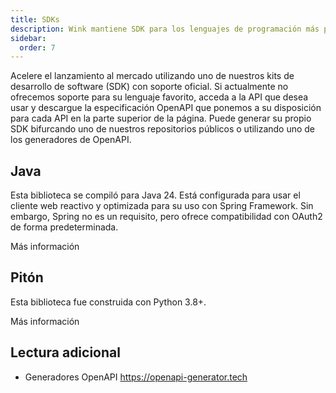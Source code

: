 ```yaml
---
title: SDKs
description: Wink mantiene SDK para los lenguajes de programación más populares.
sidebar:
  order: 7
---
```


Acelere el lanzamiento al mercado utilizando uno de nuestros kits de desarrollo de software (SDK) con soporte oficial.
Si actualmente no ofrecemos soporte para su lenguaje favorito, acceda a la API que desea usar y descargue la especificación OpenAPI que ponemos a su disposición para cada API en la parte superior de la página. Puede generar su propio SDK bifurcando uno de nuestros repositorios públicos o utilizando uno de los generadores de OpenAPI.

## Java

Esta biblioteca se compiló para Java 24. Está configurada para usar el cliente web reactivo y optimizada para su uso con Spring Framework. Sin embargo, Spring no es un requisito, pero ofrece compatibilidad con OAuth2 de forma predeterminada.

<LinkButton href="https://github.com/wink-travel/wink-sdk-java" variant="secondary" icon="external">
  Más información
</LinkButton>


## Pitón

Esta biblioteca fue construida con Python 3.8+.

<LinkButton href="https://github.com/wink-travel/wink-sdk-python" variant="secondary" icon="external">
  Más información
</LinkButton>


## Lectura adicional

* Generadores OpenAPI https://openapi-generator.tech

